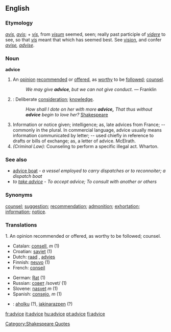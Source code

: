 ==English==

{{webster}} 
===Etymology===
{{OE.}} ''[[avis]]'', {{F.}} ''[[avis]]''; + {{OF.}} ''[[vis]]'', from {{L.}} ''[[visum]]'' seemed, seen; really past participle of ''[[videre]]'' to see, so that ''[[vis]]'' meant that which has seemed best.  See [[vision]], and confer ''[[avise]], [[advise]]''.

===Noun===
'''advice'''
# An [[opinion]] [[recommend]]ed or [[offer]]ed, as [[worthy]] to be [[follow]]ed; [[counsel]]. 
#:''We may give '''advice''', but we can not give conduct.'' &mdash; Franklin
# {{obsolete}}: Deliberate [[consideration]]; [[knowledge]]. 
#:''How shall I dote on her with more '''advice,''' That thus without '''advice''' begin to love her?'' [[w:Shakespeare|Shakespeare]][[Category:Shakespeare Quotes]]
# Information or notice given; intelligence; as, late advices from France; -- commonly in the plural. In commercial language, advice usually means information communicated by letter; -- used chiefly in reference to drafts or bills of exchange; as, a letter of advice. McElrath. 
# ''(Criminal Law):'' Counseling to perform a specific illegal act. Wharton. 

===See also===
*[[advice boat]] - ''a vessel employed to carry dispatches or to reconnoiter; a dispatch boat''
*''to [[take advice]]'' - ''To accept advice; To consult with another or others''

===Synonyms===
[[counsel]]; [[suggestion]]; [[recommendation]]; [[admonition]]; [[exhortation]]; [[information]]; [[notice]]. 

<!--
====Parody====
#A [[commodity]] peddled [[by]] your [[lawyer]] [[and]] given [[away]] by your [[mother-in-law]], [[but]] [[impossible]] [[to]] [[dispose]] [[of]] [[yourself]].  [[Famous]] [[as]] [[the]] [[one]] [[thing]] [[which]] it is ''More blessed to give than receive.''
#:'''Good advice''': Something old men give young men when they can no longer give them a bad example. - 1904, ''[[The Foolish Dictionary]]''
-->

===Translations===

1. An opinion recommended or offered, as worthy to be followed; counsel. 
{{top}}
*Catalan: [[consell]], ''m'' (1)
*Croatian: [[savjet]] (1)
*Dutch: [[raad]] {{m}}, [[advies]]
*Finnish: [[neuvo]] (1)
*French: [[conseil]] {{m}}
{{mid}}
*German: [[Rat]] {{m}} (1)
*Russian: [[совет]] /sovet/ (1)
*Slovene: [[nasvet]] ''m'' (1)
*Spanish: [[consejo]], ''m'' (1)
{{bottom}}

{{checktrans}}
*{{ttbc|Basque}}: [[aholku]] (?), [[jakinarazpen]] (?)

[[fr:advice]]
[[it:advice]]
[[hu:advice]]
[[pt:advice]]
[[fi:advice]]